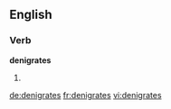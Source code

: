 
==English==

===Verb===
'''denigrates'''

# {{third-person singular of|denigrate}}

[[de:denigrates]]
[[fr:denigrates]]
[[vi:denigrates]]
